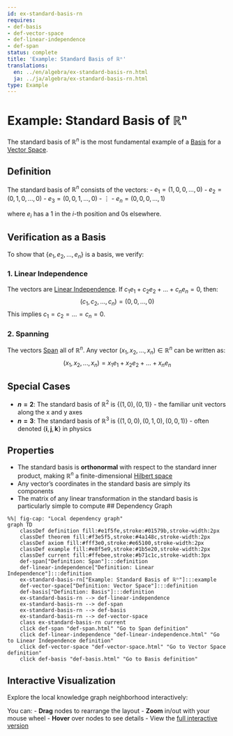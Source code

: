 ```yaml
---
id: ex-standard-basis-rn
requires:
- def-basis
- def-vector-space
- def-linear-independence
- def-span
status: complete
title: 'Example: Standard Basis of ℝⁿ'
translations:
  en: ../en/algebra/ex-standard-basis-rn.html
  ja: ../ja/algebra/ex-standard-basis-rn.html
type: Example
---
```


# Example: Standard Basis of ℝⁿ

The standard basis of $\mathbb{R}^n$ is the most fundamental example of a [Basis](def-basis.qmd) for a [Vector Space](def-vector-space.qmd).

## Definition

The standard basis of $\mathbb{R}^n$ consists of the vectors:
- $e_1 = (1, 0, 0, ..., 0)$
- $e_2 = (0, 1, 0, ..., 0)$
- $e_3 = (0, 0, 1, ..., 0)$
- $\vdots$
- $e_n = (0, 0, 0, ..., 1)$

where $e_i$ has a 1 in the $i$-th position and 0s elsewhere.

## Verification as a Basis

To show that $\{e_1, e_2, ..., e_n\}$ is a basis, we verify:

### 1. Linear Independence

The vectors are [Linear Independence](def-linear-independence.qmd). If $c_1e_1 + c_2e_2 + ... + c_ne_n = 0$, then:
$$(c_1, c_2, ..., c_n) = (0, 0, ..., 0)$$
This implies $c_1 = c_2 = ... = c_n = 0$.

### 2. Spanning

The vectors [Span](def-span.qmd) all of $\mathbb{R}^n$. Any vector $(x_1, x_2, ..., x_n) \in \mathbb{R}^n$ can be written as:
$$(x_1, x_2, ..., x_n) = x_1e_1 + x_2e_2 + ... + x_ne_n$$

## Special Cases

- **$n = 2$**: The standard basis of $\mathbb{R}^2$ is $\{(1,0), (0,1)\}$ - the familiar unit vectors along the x and y axes
- **$n = 3$**: The standard basis of $\mathbb{R}^3$ is $\{(1,0,0), (0,1,0), (0,0,1)\}$ - often denoted $\{\mathbf{i}, \mathbf{j}, \mathbf{k}\}$ in physics

## Properties

- The standard basis is **orthonormal** with respect to the standard inner product, making $\mathbb{R}^n$ a finite-dimensional [Hilbert space](../analysis/def-hilbert-space.qmd)
- Any vector's coordinates in the standard basis are simply its components
- The matrix of any linear transformation in the standard basis is particularly simple to compute
## Dependency Graph

```mermaid
%%| fig-cap: "Local dependency graph"
graph TD
    classDef definition fill:#e1f5fe,stroke:#01579b,stroke-width:2px
    classDef theorem fill:#f3e5f5,stroke:#4a148c,stroke-width:2px
    classDef axiom fill:#fff3e0,stroke:#e65100,stroke-width:2px
    classDef example fill:#e8f5e9,stroke:#1b5e20,stroke-width:2px
    classDef current fill:#ffebee,stroke:#b71c1c,stroke-width:3px
    def-span["Definition: Span"]:::definition
    def-linear-independence["Definition: Linear Independence"]:::definition
    ex-standard-basis-rn["Example: Standard Basis of ℝⁿ"]:::example
    def-vector-space["Definition: Vector Space"]:::definition
    def-basis["Definition: Basis"]:::definition
    ex-standard-basis-rn --> def-linear-independence
    ex-standard-basis-rn --> def-span
    ex-standard-basis-rn --> def-basis
    ex-standard-basis-rn --> def-vector-space
    class ex-standard-basis-rn current
    click def-span "def-span.html" "Go to Span definition"
    click def-linear-independence "def-linear-independence.html" "Go to Linear Independence definition"
    click def-vector-space "def-vector-space.html" "Go to Vector Space definition"
    click def-basis "def-basis.html" "Go to Basis definition"
```

## Interactive Visualization

Explore the local knowledge graph neighborhood interactively:

::: {.graph-viz data-id="ex-standard-basis-rn" data-width="700" data-height="500"}
:::

You can:
- **Drag** nodes to rearrange the layout
- **Zoom** in/out with your mouse wheel
- **Hover** over nodes to see details
- View the [full interactive version](../../output/interactive/en/ex-standard-basis-rn.html){target="_blank"}

